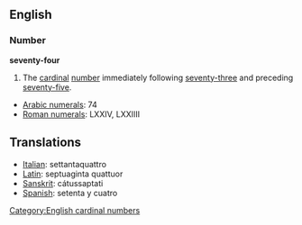 ==English==
=== Number ===
'''seventy-four'''

#The [[cardinal]] [[number]] immediately following [[seventy-three]] and preceding [[seventy-five]].

*[[w:Arabic Numerals|Arabic numerals]]: 74
*[[w:Roman numerals|Roman numerals]]: LXXIV, LXXIIII

==Translations==
*[[Italian]]: settantaquattro
*[[Latin]]: septuaginta quattuor
*[[Sanskrit]]: cátussaptati 
*[[Spanish]]: setenta y cuatro

[[Category:English cardinal numbers]]
